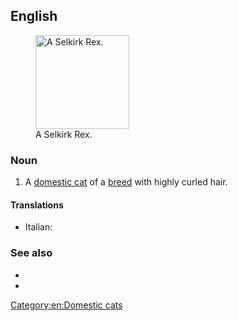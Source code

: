 ==English==
[[File:Selkirk Rex.jpg|thumb|right|150px|A Selkirk Rex.]]

===Noun===
{{en-noun|es|head=[[Selkirk]] [[rex|Rex]]}}

# A [[domestic cat]] of a [[breed]] with highly curled hair.

====Translations====
{{checktrans-top}}
* Italian: {{t-check|it|gatto Selkirk Rex}}
{{trans-mid}}
{{trans-bottom}}

===See also===
* {{pedia|Selkirk Rex}}
* {{comcatlite|Selkirk Rex}}

[[Category:en:Domestic cats]]